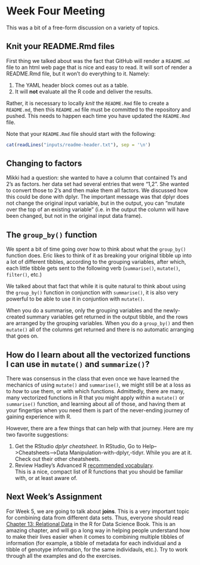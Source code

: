 # Week Four Meeting {#week4}

This was a bit of a free-form discussion on a variety of topics.

## Knit your README.Rmd files

First thing we talked about was the fact that GitHub will render a `README.md` file
to an html web page that is nice and easy to read.  It will sort of render a README.Rmd
file, but it won't do everything to it.  Namely:

1. The YAML header block comes out as a table.
2. It will __not__ evaluate all the R code and deliver the results.

Rather, it is necessary to locally _knit_ the `README.Rmd` file to create a `README.md`, then 
this `README.md` file must be committed to the repository and pushed.  This needs to happen each
time you have updated the `README.Rmd` file.  

Note that your `README.Rmd` file should start with the following:
```r
cat(readLines("inputs/readme-header.txt"), sep = '\n')
```


## Changing to factors

Mikki had a question:  she wanted to have a column that contained 1's and 2's as factors.  her
data set had several entries that were "1,2".  She wanted to convert those to 2's and then make them
all factors.  We discussed how this could be done with dplyr.  The important message was that dplyr does not
change the original input variable, but in the output, you can "mutate over the top of an existing variable"
(i.e. in the output the column will have been changed, but not in the original input data frame).

## The `group_by()` function

We spent a bit of time going over how to think about what the `group_by()` function does.  Eric likes to
think of it as breaking your original tibble up into a lot of different tibbles, according to the grouping
variables, after which, each little tibble gets sent to the following verb (`summarise()`, `mutate()`, `filter()`, etc.)

We talked about that fact that while it is quite natural to think about using the `group_by()` function 
in conjunction with `summarise()`, it is also very powerful to be able to use it in conjuntion with `mutate()`.

When you do a summarise, only the grouping variables and the newly-created summary variables get returned in
the output tibble, and the rows are arranged by the grouping variables.  When you do a `group_by()` and then `mutate()`
all of the columns get returned and there is no automatic arranging that goes on.  

## How do I learn about all the vectorized functions I can use in `mutate()` and `summarize()`?

There was consensus in the class that even once we have learned the mechanics of using `mutate()` and
`summarise()`, we might still be at a loss as to _how_ to use them, or with which functions.
Admittedly, there are many, many vectorized functions in R that you might apply within a `mutate()`
or `summarise()`
function, and learning about all of those, and having them at your fingertips when you need
them is part of the never-ending journey of gaining experience with R.

However, there are a few things that can help with that journey.  Here are my two
favorite suggestions:

1. Get the RStudio _dplyr cheatsheet_.  In RStudio, Go to Help-->Cheatsheets-->Data Manipulation-with-dplyr,-tidyr.
While you are at it.  Check out their other cheatsheets.
1. Review Hadley's Advanced R [recommended vocabulary](http://adv-r.had.co.nz/Vocabulary.html).  
This is a nice, compact list of R functions that you 
should be familiar with, or at least aware of. 


## Next Week's Assignment

For Week 5, we are going to talk about __joins__.  This is a very important topic
for combining data from different data sets.  Thus, everyone should read
[Chapter 13: Relational Data](http://r4ds.had.co.nz/relational-data.html) in the
R for Data Science Book.  This is an amazing chapter, and will go a long way in
helping people understand how to make their lives easier when it comes to combining
multiple tibbles of information (for example, a tibble of metadata for each individual
and a tibble of genotype information, for the same individauls, etc.).  Try to work through 
all the examples and do the exercises.


